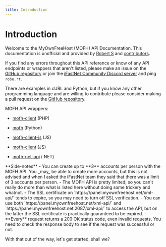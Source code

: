 ```yaml
---
title: Introduction
---
```



# Introduction

Welcome to the MyOwnFreeHost (MOFH) API Documentation. This documentation is unofficial and provided by [Robert S](https://robert-s.dev) and [contributors](https://github.com/Wallvon/MOFH-API-Docs/graphs/contributors).

If you find any errors throughout this API reference or know of any API endpoints or wrappers that aren't listed, please make an issue on the [GitHub repository](https://github.com/Wallvon/MOFH-API-Docs/issues/new) or join the [iFastNet Community Discord server](https://dsc.gg/ifastnet) and ping `robe.rt`.

There are examples in cURL and Python, but if you know any other programming language and are willing to contribute please consider making a pull request on the [GitHub repository](https://github.com/Wallvon/MOFH-API-Docs).

MOFH API wrappers:

* [mofh-client](https://github.com/InfinityFreeHosting/mofh-client) (PHP)

* [mofh](https://github.com/Wallvon/mofh) (Python)

* [mofh-client-js](https://www.npmjs.com/package/mofh-client-js) (JS)

* [mofh-client](https://www.npmjs.com/package/mofh-client) (JS)

* [mofh-net-api](https://github.com/giovol/mofh-net-api) (.NET)

<Callout emoji="ℹ️" type="info">
**Side-notes**
- You can create up to **3** accounts per person with the MOFH API. You _may_ be able to create more accounts, but this is not advised and when I asked the iFastNet team they said that there was a limit of 3 accounts per person.
- The MOFH API is pretty limited, so you can't really do more than what is listed here without doing some trickery and whatnot.
- The SSL certificate on `https://panel.myownfreehost.net/xml-api/` tends to expire, so you may need to turn off SSL verification.
- You can use both `https://panel.myownfreehost.net/xml-api/` and `https://panel.myownfreehost.net:2087/xml-api/` to access the API, but on the latter the SSL certificate is practically guaranteed to be expired.
- **Every** request returns a 200 OK status code, even invalid requests. You need to check the response body to see if the request was successful or not.
</Callout>

With that out of the way, let's get started, shall we?

